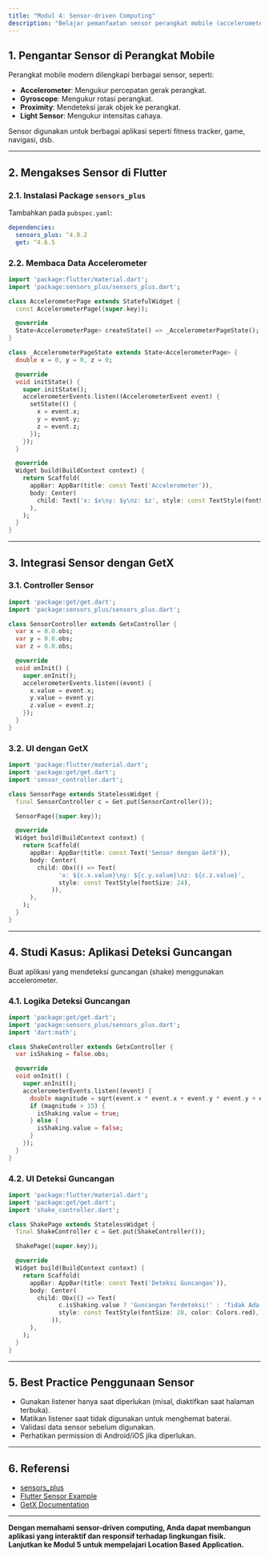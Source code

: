 ```yaml
---
title: "Modul 4: Sensor-driven Computing"
description: "Belajar pemanfaatan sensor perangkat mobile (accelerometer, gyroscope, dsb) dan integrasi dengan GetX."
---
```


## 1. Pengantar Sensor di Perangkat Mobile

Perangkat mobile modern dilengkapi berbagai sensor, seperti:

- **Accelerometer**: Mengukur percepatan gerak perangkat.
- **Gyroscope**: Mengukur rotasi perangkat.
- **Proximity**: Mendeteksi jarak objek ke perangkat.
- **Light Sensor**: Mengukur intensitas cahaya.

Sensor digunakan untuk berbagai aplikasi seperti fitness tracker, game, navigasi, dsb.

---

## 2. Mengakses Sensor di Flutter

### 2.1. Instalasi Package `sensors_plus`

Tambahkan pada `pubspec.yaml`:

```yaml
dependencies:
  sensors_plus: ^4.0.2
  get: ^4.6.5
```

### 2.2. Membaca Data Accelerometer

```dart
import 'package:flutter/material.dart';
import 'package:sensors_plus/sensors_plus.dart';

class AccelerometerPage extends StatefulWidget {
  const AccelerometerPage({super.key});

  @override
  State<AccelerometerPage> createState() => _AccelerometerPageState();
}

class _AccelerometerPageState extends State<AccelerometerPage> {
  double x = 0, y = 0, z = 0;

  @override
  void initState() {
    super.initState();
    accelerometerEvents.listen((AccelerometerEvent event) {
      setState(() {
        x = event.x;
        y = event.y;
        z = event.z;
      });
    });
  }

  @override
  Widget build(BuildContext context) {
    return Scaffold(
      appBar: AppBar(title: const Text('Accelerometer')),
      body: Center(
        child: Text('x: $x\ny: $y\nz: $z', style: const TextStyle(fontSize: 24)),
      ),
    );
  }
}
```

---

## 3. Integrasi Sensor dengan GetX

### 3.1. Controller Sensor

```dart
import 'package:get/get.dart';
import 'package:sensors_plus/sensors_plus.dart';

class SensorController extends GetxController {
  var x = 0.0.obs;
  var y = 0.0.obs;
  var z = 0.0.obs;

  @override
  void onInit() {
    super.onInit();
    accelerometerEvents.listen((event) {
      x.value = event.x;
      y.value = event.y;
      z.value = event.z;
    });
  }
}
```

### 3.2. UI dengan GetX

```dart
import 'package:flutter/material.dart';
import 'package:get/get.dart';
import 'sensor_controller.dart';

class SensorPage extends StatelessWidget {
  final SensorController c = Get.put(SensorController());

  SensorPage({super.key});

  @override
  Widget build(BuildContext context) {
    return Scaffold(
      appBar: AppBar(title: const Text('Sensor dengan GetX')),
      body: Center(
        child: Obx(() => Text(
              'x: ${c.x.value}\ny: ${c.y.value}\nz: ${c.z.value}',
              style: const TextStyle(fontSize: 24),
            )),
      ),
    );
  }
}
```

---

## 4. Studi Kasus: Aplikasi Deteksi Guncangan

Buat aplikasi yang mendeteksi guncangan (shake) menggunakan accelerometer.

### 4.1. Logika Deteksi Guncangan

```dart
import 'package:get/get.dart';
import 'package:sensors_plus/sensors_plus.dart';
import 'dart:math';

class ShakeController extends GetxController {
  var isShaking = false.obs;

  @override
  void onInit() {
    super.onInit();
    accelerometerEvents.listen((event) {
      double magnitude = sqrt(event.x * event.x + event.y * event.y + event.z * event.z);
      if (magnitude > 15) {
        isShaking.value = true;
      } else {
        isShaking.value = false;
      }
    });
  }
}
```

### 4.2. UI Deteksi Guncangan

```dart
import 'package:flutter/material.dart';
import 'package:get/get.dart';
import 'shake_controller.dart';

class ShakePage extends StatelessWidget {
  final ShakeController c = Get.put(ShakeController());

  ShakePage({super.key});

  @override
  Widget build(BuildContext context) {
    return Scaffold(
      appBar: AppBar(title: const Text('Deteksi Guncangan')),
      body: Center(
        child: Obx(() => Text(
              c.isShaking.value ? 'Guncangan Terdeteksi!' : 'Tidak Ada Guncangan',
              style: const TextStyle(fontSize: 28, color: Colors.red),
            )),
      ),
    );
  }
}
```

---

## 5. Best Practice Penggunaan Sensor

- Gunakan listener hanya saat diperlukan (misal, diaktifkan saat halaman terbuka).
- Matikan listener saat tidak digunakan untuk menghemat baterai.
- Validasi data sensor sebelum digunakan.
- Perhatikan permission di Android/iOS jika diperlukan.

---

## 6. Referensi

- [sensors_plus](https://pub.dev/packages/sensors_plus)
- [Flutter Sensor Example](https://docs.flutter.dev/cookbook/plugins/picture-using-camera)
- [GetX Documentation](https://pub.dev/packages/get)

---

**Dengan memahami sensor-driven computing, Anda dapat membangun aplikasi yang interaktif dan responsif terhadap lingkungan fisik. Lanjutkan ke Modul 5 untuk mempelajari Location Based Application.**
